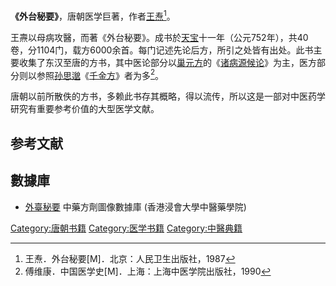 '''《外台秘要》'''，唐朝医学巨著，作者[[王焘|王焘]]<ref>王焘．外台秘要[M]．北京：人民卫生出版社，1987</ref>。

王燾以母病攻醫，而著《外台秘要》。成书於[[天宝|天宝]]十一年（公元752年），共40卷，分1104门，载方6000余首。每门记述先论后方，所引之处皆有出处。此书主要收集了东汉至唐的方书，其中医论部分以[[巢元方|巢元方]]的《[[诸病源候论|诸病源候论]]》为主，医方部分则以参照[[孙思邈|孙思邈]]《[[千金方|千金方]]》者为多<ref>傅维康．中国医学史[M]．上海：上海中医学院出版社，1990</ref>。

唐朝以前所散佚的方书，多赖此书存其概略，得以流传，所以这是一部对中医药学研究有重要参考价值的大型医学文献。

==参考文献==
<div class="references-small">
<references />
</div>

== 數據庫 ==
*[https://sys02.lib.hkbu.edu.hk/cmfid/index.asp?query=all,contains,%E5%A4%96%E8%87%BA%E7%A7%98%E8%A6%81&facet=type%5F&lang=cht&pageid=1 外臺秘要] {{Wayback|url=https://sys02.lib.hkbu.edu.hk/cmfid/index.asp?query=all,contains,%E5%A4%96%E8%87%BA%E7%A7%98%E8%A6%81&facet=type%5F&lang=cht&pageid=1 |date=20201118043619 }} 中藥方劑圖像數據庫 (香港浸會大學中醫藥學院) {{zh}}{{en}}


[[Category:唐朝书籍|Category:唐朝书籍]]
[[Category:医学书籍|Category:医学书籍]]
[[Category:中醫典籍|Category:中醫典籍]]